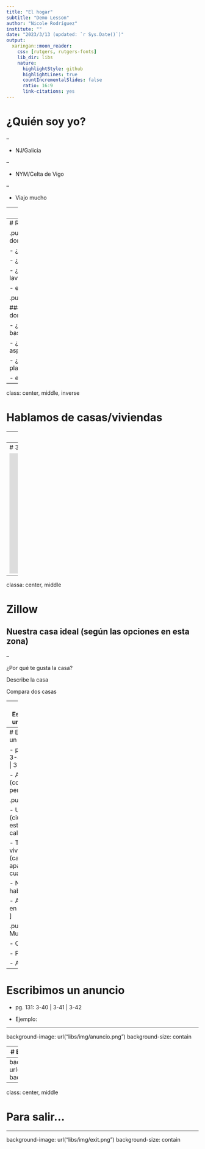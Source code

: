 ```yaml
---
title: "El hogar"
subtitle: "Demo Lesson"
author: "Nicole Rodríguez"
institute: ""
date: "2023/3/13 (updated: `r Sys.Date()`)"
output:
  xaringan::moon_reader:
    css: [rutgers, rutgers-fonts]
    lib_dir: libs
    nature:
      highlightStyle: github
      highlightLines: true
      countIncrementalSlides: false
      ratio: 16:9
      link-citations: yes
---
```

# ¿Quién soy yo?

--

- NJ/Galicia

--

- NYM/Celta de Vigo

--

- Viajo mucho

---
# Nuestro plan 

- Hacer un pequeño repaso

- Hablar de casas/viviendas

- Escribir un anuncio

---
# Repaso

.pull-left[
### ¿Qué hay en tu dormitorio/apartamento/casa?

- ¿Hay un garaje?

- ¿Hay un baño?

- ¿Hay una lavadora/secadora?

- etc.
]

.pull-right[

### ¿Qué hay que hacer en tu dormitorio/apartamento/casa?

- ¿Tienes que sacar la basura?

- ¿Tienes que pasar la aspiradora? 

- ¿Tienes que lavar los platos?

- etc.
]


---
class: center, middle, inverse

# Hablamos de casas/viviendas

---
class: center, middle

# ¿Qué es una casa?

---
# 3-38 Su casa

<iframe width="560" height="315" src="https://www.youtube.com/embed/ersyM081NNo" title="YouTube video player" frameborder="0" allow="accelerometer; autoplay; clipboard-write; encrypted-media; gyroscope; picture-in-picture; web-share" allowfullscreen></iframe>

---
classa: center, middle 

# Zillow

## Nuestra casa ideal (según las opciones en esta zona)

--

¿Por qué te gusta la casa? 

Describe la casa 

Compara dos casas

---
# Escribimos un anuncio

- pg. 131: 3-40 | 3-41 | 3-42 

- Aceptamos un nuevo trabajo en otra ciudad y queremos alquilar nuestro apartamento en Evansville. Tenemos que poner un anuncio en Zillow.

- Antes de escribir: vamos a crear una lista de todas la characterísticas del apartamento que queremos incluir.

---
# Escribimos un anuncio

- pg. 131: 3-40 | 3-41 | 3-42 

- A escribir (con otra persona): 

.pull-left[

- Ubicación (ciudad, estado, país, calle, etc)

- Tipo de vivienda (casa, apartamento, cuarto)

- Número de habitaciones

- Aparatos en la cocina
]

.pull-right[
- Muebles

- Colores

- Precio

- Algo más
]

---
# Escribimos un anuncio

- pg. 131: 3-40 | 3-41 | 3-42 

- Ejemplo:

---

background-image: url("libs/img/anuncio.png")
background-size: contain

---
# Escribimos un anuncio

- pg. 131: 3-40 | 3-41 | 3-42 

- Donde subir una foto: Padlet 

https://padlet.com/nmrodriguez1994/6mflr7xrf29z1znf 

https://bit.ly/anuncios_usi


---
background-image: url("libs/img/qrcode.png")
background-size: contain

---
class: center, middle

# Para salir...

---
background-image: url("libs/img/exit.png")
background-size: contain
